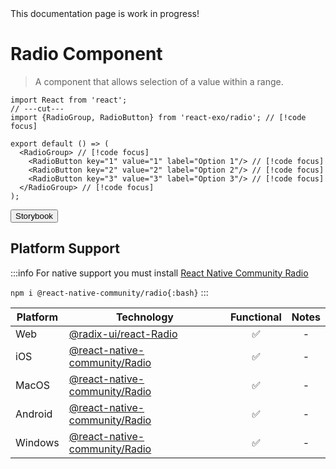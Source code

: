 
<Callout type="warning">
  This documentation page is work in progress!
</Callout>

# Radio Component

> A component that allows selection of a value within a range.

<RadioGroup>
  <RadioButton key="1" value="1" label="Option 1"/>
  <RadioButton key="2" value="2" label="Option 2"/>
  <RadioButton key="3" value="3" label="Option 3"/>
</RadioGroup>

```tsx twoslash
import React from 'react';
// ---cut---
import {RadioGroup, RadioButton} from 'react-exo/radio'; // [!code focus]

export default () => (
  <RadioGroup> // [!code focus]
    <RadioButton key="1" value="1" label="Option 1"/> // [!code focus]
    <RadioButton key="2" value="2" label="Option 2"/> // [!code focus]
    <RadioButton key="3" value="3" label="Option 3"/> // [!code focus]
  </RadioGroup> // [!code focus]
);
```

<Button href="https://exo.fig.run/?path=/docs/primitives-radio">Storybook</Button>

## Platform Support

:::info
For native support you must install [React Native Community Radio](https://github.com/callstack/react-native-Radio)

`npm i @react-native-community/radio{:bash}`
:::

| Platform | Technology | Functional | Notes |
| -------- | ---------- | :--------: | :---: |
| Web | [@radix-ui/react-Radio](https://www.radix-ui.com/primitives/docs/components/Radio) | ✅ | - |
| iOS | [@react-native-community/Radio](https://github.com/callstack/react-native-Radio) | ✅ | - |
| MacOS | [@react-native-community/Radio](https://github.com/callstack/react-native-Radio) | ✅ | - |
| Android | [@react-native-community/Radio](https://github.com/callstack/react-native-Radio) | ✅ | - |
| Windows | [@react-native-community/Radio](https://github.com/callstack/react-native-Radio) | ✅ | - |
